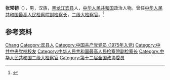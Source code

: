'''张常韧'''（{{bd|1953年|12月|}}），男，汉族，[[黑龙江|黑龙江]][[宾县|宾县]]人，[[中华人民共和国|中华人民共和国]]政治人物。曾任[[中华人民共和国最高人民检察院副检察长|中华人民共和国最高人民检察院副检察长]]，[[二级大检察官|二级大检察官]]。<ref>{{Cite web|title=张常韧、柯汉民不再担任最高检副检察长、检察委员会委员|url=https://www.thepaper.cn/newsDetail_forward_1626580|accessdate=2020-07-21|work=澎湃新闻|archive-date=2020-07-22|archive-url=https://web.archive.org/web/20200722043757/https://www.thepaper.cn/newsDetail_forward_1626580}}</ref>

== 参考资料 ==
{{reflist}}

{{中国人物小作品}}

{{Authority control}}
{{DEFAULTSORT:Zhang张}}
[[Category:张姓|Chang]]
[[Category:宾县人|Category:宾县人]]
[[Category:中国共产党党员_(1975年入党)|Category:中国共产党党员 (1975年入党)]]
[[Category:中共中央党校校友|Category:中共中央党校校友]]
[[Category:中华人民共和国最高人民检察院副检察长|Category:中华人民共和国最高人民检察院副检察长]]
[[Category:中华人民共和国二级大检察官|Category:中华人民共和国二级大检察官]]
[[Category:第十二届全国政协委员|Category:第十二届全国政协委员]]